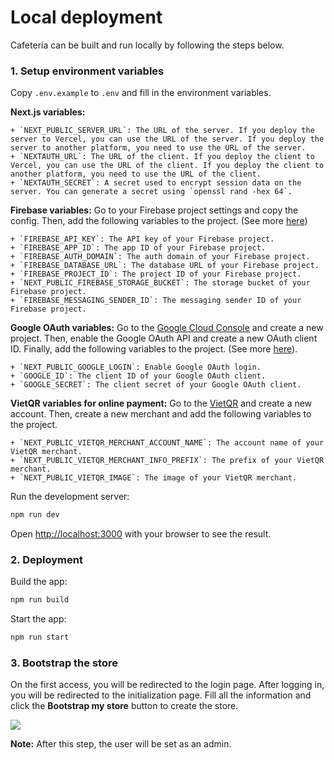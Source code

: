 
# Local deployment

Cafeteria can be built and run locally by following the steps below.

<Steps>

### 1. Setup environment variables

Copy `.env.example` to `.env` and fill in the environment variables.

**Next.js variables:**

    + `NEXT_PUBLIC_SERVER_URL`: The URL of the server. If you deploy the server to Vercel, you can use the URL of the server. If you deploy the server to another platform, you need to use the URL of the server.
    + `NEXTAUTH_URL`: The URL of the client. If you deploy the client to Vercel, you can use the URL of the client. If you deploy the client to another platform, you need to use the URL of the client.
    + `NEXTAUTH_SECRET`: A secret used to encrypt session data on the server. You can generate a secret using `openssl rand -hex 64`.

**Firebase variables:** Go to your Firebase project settings and copy the config. Then, add the following variables to the project. (See more [here](https://firebase.google.com/docs/web/setup#config-object))

    + `FIREBASE_API_KEY`: The API key of your Firebase project.
    + `FIREBASE_APP_ID`: The app ID of your Firebase project.
    + `FIREBASE_AUTH_DOMAIN`: The auth domain of your Firebase project.
    + `FIREBASE_DATABASE_URL`: The database URL of your Firebase project.
    + `FIREBASE_PROJECT_ID`: The project ID of your Firebase project.
    + `NEXT_PUBLIC_FIREBASE_STORAGE_BUCKET`: The storage bucket of your Firebase project.
    + `FIREBASE_MESSAGING_SENDER_ID`: The messaging sender ID of your Firebase project.

**Google OAuth variables:** Go to the [Google Cloud Console](https://console.cloud.google.com/) and create a new project. Then, enable the Google OAuth API and create a new OAuth client ID. Finally, add the following variables to the project. (See more [here](https://next-auth.js.org/providers/google)).

    + `NEXT_PUBLIC_GOOGLE_LOGIN`: Enable Google OAuth login.
    + `GOOGLE_ID`: The client ID of your Google OAuth client.
    + `GOOGLE_SECRET`: The client secret of your Google OAuth client.

**VietQR variables for online payment:** Go to the [VietQR](https://vietqr.io/) and create a new account. Then, create a new merchant and add the following variables to the project.

    + `NEXT_PUBLIC_VIETQR_MERCHANT_ACCOUNT_NAME`: The account name of your VietQR merchant.
    + `NEXT_PUBLIC_VIETQR_MERCHANT_INFO_PREFIX`: The prefix of your VietQR merchant.
    + `NEXT_PUBLIC_VIETQR_IMAGE`: The image of your VietQR merchant.

Run the development server:

```bash
npm run dev
```

Open [http://localhost:3000](http://localhost:3000) with your browser to see the result.

### 2. Deployment

Build the app:

```bash
npm run build
```

Start the app:

```bash
npm run start
```

### 3. Bootstrap the store

On the first access, you will be redirected to the login page. After logging in, you will be redirected to the initialization page. Fill all the information and click the **Bootstrap my store** button to create the store.

![](/images/onboard.png)

**Note:** After this step, the user will be set as an admin.

</Steps>

